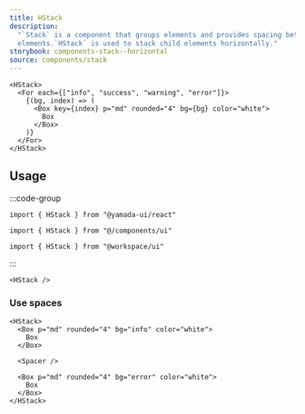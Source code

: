 ```yaml
---
title: HStack
description:
  "`Stack` is a component that groups elements and provides spacing between child
  elements.`HStack` is used to stack child elements horizontally."
storybook: components-stack--horizontal
source: components/stack
---
```


```tsx preview
<HStack>
  <For each={["info", "success", "warning", "error"]}>
    {(bg, index) => (
      <Box key={index} p="md" rounded="4" bg={bg} color="white">
        Box
      </Box>
    )}
  </For>
</HStack>
```

## Usage

:::code-group

```tsx [package]
import { HStack } from "@yamada-ui/react"
```

```tsx [alias]
import { HStack } from "@/components/ui"
```

```tsx [monorepo]
import { HStack } from "@workspace/ui"
```

:::

```tsx
<HStack />
```

### Use spaces

```tsx preview
<HStack>
  <Box p="md" rounded="4" bg="info" color="white">
    Box
  </Box>

  <Spacer />

  <Box p="md" rounded="4" bg="error" color="white">
    Box
  </Box>
</HStack>
```
